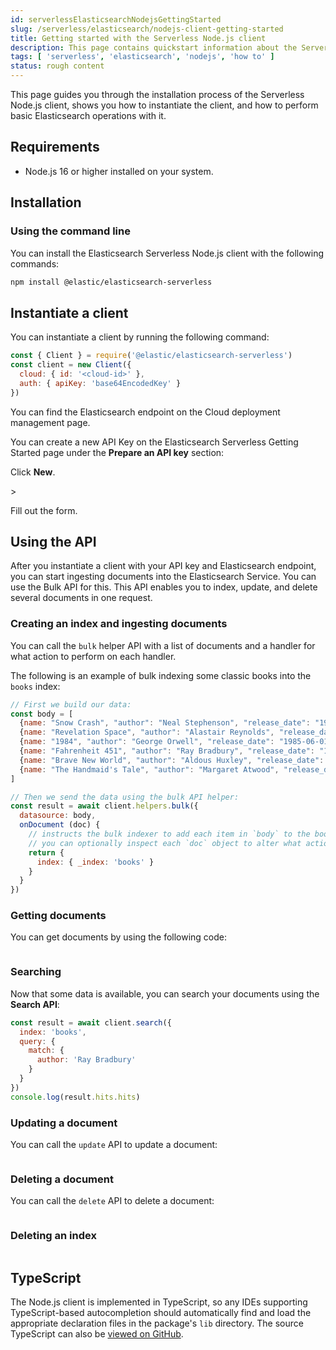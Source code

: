 ```yaml
---
id: serverlessElasticsearchNodejsGettingStarted
slug: /serverless/elasticsearch/nodejs-client-getting-started
title: Getting started with the Serverless Node.js client
description: This page contains quickstart information about the Serverless Node.js client.
tags: [ 'serverless', 'elasticsearch', 'nodejs', 'how to' ]
status: rough content
---
```



<RoughContent />

This page guides you through the installation process of the Serverless Node.js 
client, shows you how to instantiate the client, and how to perform basic 
Elasticsearch operations with it.

## Requirements

* Node.js 16 or higher installed on your system.

## Installation

### Using the command line

You can install the Elasticsearch Serverless Node.js client with the following 
commands:

```bash
npm install @elastic/elasticsearch-serverless
```

## Instantiate a client

You can instantiate a client by running the following command:

```js
const { Client } = require('@elastic/elasticsearch-serverless')
const client = new Client({
  cloud: { id: '<cloud-id>' },
  auth: { apiKey: 'base64EncodedKey' }
})
```

You can find the Elasticsearch endpoint on the Cloud deployment management page.

<DocImage url="images/copy-endpoint.gif" alt="Copy the endpoint for Elasticsearch"/>

You can create a new API Key on the Elasticsearch Serverless Getting Started 
page under the **Prepare an API key** section:

<DocImage url="images/serverless-api-key.png" alt="Prepare Apy Key"/>

Click **New**.

<DocImage url="images/create-serverless-api-key.png" alt="Create a new Apy Key"/>>

Fill out the form.


## Using the API

After you instantiate a client with your API key and Elasticsearch endpoint, you 
can start ingesting documents into the Elasticsearch Service. You can use the 
Bulk API for this. This API enables you to index, update, and delete several 
documents in one request.

### Creating an index and ingesting documents

You can call the `bulk` helper API with a list of documents and a handler for 
what action to perform on each handler. 

The following is an example of bulk indexing some classic books into the `books` 
index:

```js
// First we build our data:
const body = [
  {name: "Snow Crash", "author": "Neal Stephenson", "release_date": "1992-06-01", "page_count": 470},
  {name: "Revelation Space", "author": "Alastair Reynolds", "release_date": "2000-03-15", "page_count": 585},
  {name: "1984", "author": "George Orwell", "release_date": "1985-06-01", "page_count": 328},
  {name: "Fahrenheit 451", "author": "Ray Bradbury", "release_date": "1953-10-15", "page_count": 227},
  {name: "Brave New World", "author": "Aldous Huxley", "release_date": "1932-06-01", "page_count": 268},
  {name: "The Handmaid's Tale", "author": "Margaret Atwood", "release_date": "1985-06-01", "page_count": 311}
]

// Then we send the data using the bulk API helper:
const result = await client.helpers.bulk({
  datasource: body,
  onDocument (doc) {
    // instructs the bulk indexer to add each item in `body` to the books index
    // you can optionally inspect each `doc` object to alter what action is performed per document
    return {
      index: { _index: 'books' }
    }
  }
})
```


### Getting documents

You can get documents by using the following code:

```js

```


### Searching

Now that some data is available, you can search your documents using the 
**Search API**:

```js
const result = await client.search({
  index: 'books',
  query: {
    match: {
      author: 'Ray Bradbury'
    }
  }
})
console.log(result.hits.hits)
```


### Updating a document

You can call the `update` API to update a document:

```js

```

### Deleting a document

You can call the `delete` API to delete a document:

```js

```


### Deleting an index


```js

```


## TypeScript

The Node.js client is implemented in TypeScript, so any IDEs supporting 
TypeScript-based autocompletion should automatically find and load the 
appropriate declaration files in the package's `lib` directory.
The source TypeScript can also be 
[viewed on GitHub](https://github.com/elastic/elasticsearch-serverless-js/tree/main/src).